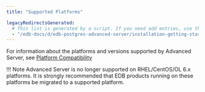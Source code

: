 ```yaml
---
title: "Supported Platforms"

legacyRedirectsGenerated:
  # This list is generated by a script. If you need add entries, use the `legacyRedirects` key.
  - "/edb-docs/d/edb-postgres-advanced-server/installation-getting-started/upgrade-guide/11/EDB_Postgres_Advanced_Server_Upgrade_Guide.1.05.html"
---
```


<div id="supported_platforms" class="registered_link"></div>

For information about the platforms and versions supported by Advanced Server, see [Platform Compatibility](https://www.enterprisedb.com/platform-compatibility#epas)


!!! Note
    Advanced Server is no longer supported on RHEL/CentOS/OL 6.x platforms. It is strongly recommended that EDB products running on these platforms be migrated to a supported platform.